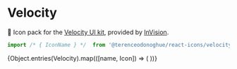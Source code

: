 

<Meta title="Icons/Velocity" />

# Velocity

🚙 Icon pack for the [Velocity UI kit](?path=/docs/components-velocity--button), provided by [InVision](https://www.invisionapp.com/inside-design/design-resources/design-system-dashboard-ui-kit/).

```javascript
import /* { IconName } */  from '@terenceodonoghue/react-icons/velocity';
```

<IconGallery>
  {Object.entries(Velocity).map(([name, Icon]) => (
    <IconItem name={name}>
      <Icon />
    </IconItem>
  ))}
</IconGallery>
